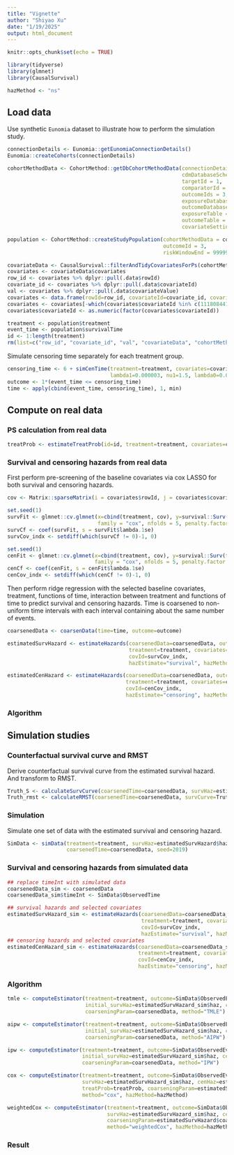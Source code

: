 ```yaml
---
title: "Vignette"
author: "Shiyao Xu"
date: "1/19/2025"
output: html_document
---
```


```r
knitr::opts_chunk$set(echo = TRUE)
```

```r
library(tidyverse)
library(glmnet)
library(CausalSurvival)
```

```r
hazMethod <- "ns"
```

## Load data

Use synthetic `Eunomia` dataset to illustrate how to perform the simulation study. 

```r

connectionDetails <- Eunomia::getEunomiaConnectionDetails()
Eunomia::createCohorts(connectionDetails)

cohortMethodData <- CohortMethod::getDbCohortMethodData(connectionDetails = connectionDetails,
                                                        cdmDatabaseSchema = "main",
                                                        targetId = 1,
                                                        comparatorId = 2,
                                                        outcomeIds = 3,
                                                        exposureDatabaseSchema = "main",
                                                        outcomeDatabaseSchema = "main",
                                                        exposureTable = "cohort",
                                                        outcomeTable = "cohort",
                                                        covariateSettings = FeatureExtraction::createDefaultCovariateSettings())

population <- CohortMethod::createStudyPopulation(cohortMethodData = cohortMethodData,
                                                  outcomeId = 3,
                                                  riskWindowEnd = 99999)

covariateData <- CausalSurvival::filterAndTidyCovariatesForPs(cohortMethodData, population)
covariates <- covariateData$covariates
row_id <- covariates %>% dplyr::pull(.data$rowId)
covariate_id <- covariates %>% dplyr::pull(.data$covariateId)
val <- covariates %>% dplyr::pull(.data$covariateValue)
covariates <- data.frame(rowId=row_id, covariateId=covariate_id, covariateValue=val)
covariates <- covariates[-which(covariates$covariateId %in% c(1118084410, 1118084412, 1118084413, 1124300410, 1124300412, 1124300413)), ]
covariates$covariateId <- as.numeric(factor(covariates$covariateId))

treatment <- population$treatment
event_time <- population$survivalTime
id <- 1:length(treatment)
rm(list=c("row_id", "covariate_id", "val", "covariateData", "cohortMethodData", "connectionDetails", "population"))
```

Simulate censoring time separately for each treatment group. 

```r
censoring_time <- 6 + simCenTime(treatment=treatment, covariates=covariates, 
                                 lambda1=0.000003, nu1=1.5, lambda0=0.000003, nu0=1.5, seed=2019)
outcome <- 1*(event_time <= censoring_time)
time <- apply(cbind(event_time, censoring_time), 1, min)
```



## Compute on real data

### PS calculation from real data
```r
treatProb <- estimateTreatProb(id=id, treatment=treatment, covariates=covariates)
```

### Survival and censoring hazards from real data

First perform pre-screening of the baseline covariates via cox LASSO for both survival and censoring hazards. 

```r
cov <- Matrix::sparseMatrix(i = covariates$rowId, j = covariates$covariateId, x = covariates$covariateValue, repr = "T")

set.seed(1)
survFit <- glmnet::cv.glmnet(x=cbind(treatment, cov), y=survival::Surv(time=time, event=outcome), 
                             family = "cox", nfolds = 5, penalty.factor = c(0, rep(1, dim(cov)[2])))
survCf <- coef(survFit, s = survFit$lambda.1se)
survCov_indx <- setdiff(which(survCf != 0)-1, 0)

set.seed(1)
cenFit <- glmnet::cv.glmnet(x=cbind(treatment, cov), y=survival::Surv(time=time, event=1-outcome), 
                            family = "cox", nfolds = 5, penalty.factor = c(0, rep(1, dim(cov)[2])))
cenCf <- coef(cenFit, s = cenFit$lambda.1se)
cenCov_indx <- setdiff(which(cenCf != 0)-1, 0)

```

Then perform ridge regression with the selected baseline covariates, treatment, functions of time, interaction between treatment and functions of time to predict survival and censoring hazards. Time is coarsened to non-uniform time intervals with each interval containing about the same number of events. 

```r

coarsenedData <- coarsenData(time=time, outcome=outcome)

estimatedSurvHazard <- estimateHazards(coarsenedData=coarsenedData, outcome=outcome, 
                                       treatment=treatment, covariates=covariates, 
                                       covId=survCov_indx,
                                       hazEstimate="survival", hazMethod=hazMethod)

estimatedCenHazard <- estimateHazards(coarsenedData=coarsenedData, outcome=outcome, 
                                      treatment=treatment, covariates=covariates, 
                                      covId=cenCov_indx,
                                      hazEstimate="censoring", hazMethod=hazMethod)

```


### Algorithm 














## Simulation studies

### Counterfactual survival curve and RMST

Derive counterfactual survival curve from the estimated survival hazard. And transform to RMST. 

```r
Truth_S <- calculateSurvCurve(coarsenedTime=coarsenedData, survHaz=estimatedSurvHazard$haz)
Truth_rmst <- calculateRMST(coarsenedTime=coarsenedData, survCurve=Truth_S)
```


### Simulation 

Simulate one set of data with the estimated survival and censoring hazard. 

```r
SimData <- simData(treatment=treatment, survHaz=estimatedSurvHazard$haz, cenHaz=estimatedCenHazard$haz,
                   coarsenedTime=coarsenedData, seed=2019)
```

### Survival and censoring hazards from simulated data

```r
## replace timeInt with simulated data
coarsenedData_sim <- coarsenedData
coarsenedData_sim$timeInt <- SimData$ObservedTime

## survival hazards and selected covariates
estimatedSurvHazard_sim <- estimateHazards(coarsenedData=coarsenedData_sim, outcome=SimData$ObservedEvent, 
                                           treatment=treatment, covariates=covariates, 
                                           covId=survCov_indx,
                                           hazEstimate="survival", hazMethod=hazMethod)
## censoring hazards and selected covariates
estimatedCenHazard_sim <- estimateHazards(coarsenedData=coarsenedData_sim, outcome=SimData$ObservedEvent, 
                                          treatment=treatment, covariates=covariates, 
                                          covId=cenCov_indx,
                                          hazEstimate="censoring", hazMethod=hazMethod)

```


### Algorithm 

```r
tmle <- computeEstimator(treatment=treatment, outcome=SimData$ObservedEvent, time=SimData$ObservedTime,
                         initial_survHaz=estimatedSurvHazard_sim$haz, cenHaz=estimatedCenHazard_sim$haz, treatProb=treatProb,
                         coarseningParam=coarsenedData, method="TMLE")

aipw <- computeEstimator(treatment=treatment, outcome=SimData$ObservedEvent, time=SimData$ObservedTime,
                         initial_survHaz=estimatedSurvHazard_sim$haz, cenHaz=estimatedCenHazard_sim$haz, treatProb=treatProb,
                         coarseningParam=coarsenedData, method="AIPW")

ipw <- computeEstimator(treatment=treatment, outcome=SimData$ObservedEvent, time=SimData$ObservedTime,
                        initial_survHaz=estimatedSurvHazard_sim$haz, cenHaz=estimatedCenHazard_sim$haz, treatProb=treatProb,
                        coarseningParam=coarsenedData, method="IPW")

cox <- computeEstimator(treatment=treatment, outcome=SimData$ObservedEvent, time=SimData$ObservedTime,
                        survHaz=estimatedSurvHazard_sim$haz, cenHaz=estimatedCenHazard_sim$haz, 
                        treatProb=treatProb, coarseningParam=estimatedSurvHazard$coarsenedData, 
                        method="cox", hazMethod=hazMethod)

weightedCox <- computeEstimator(treatment=treatment, outcome=SimData$ObservedEvent, time=SimData$ObservedTime,
                                survHaz=estimatedSurvHazard_sim$haz, cenHaz=estimatedCenHazard_sim$haz, treatProb=treatProb,
                                coarseningParam=estimatedSurvHazard$coarsenedData, 
                                method="weightedCox", hazMethod=hazMethod)

```


### Result

















